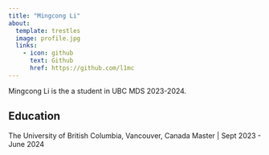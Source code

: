 ```yaml
---
title: "Mingcong Li"
about:
  template: trestles
  image: profile.jpg
  links:
    - icon: github
      text: Github
      href: https://github.com/l1mc
---
```


Mingcong Li is the a student in UBC MDS 2023-2024. 

## Education

The University of British Columbia, Vancouver, Canada
Master | Sept 2023 - June 2024
